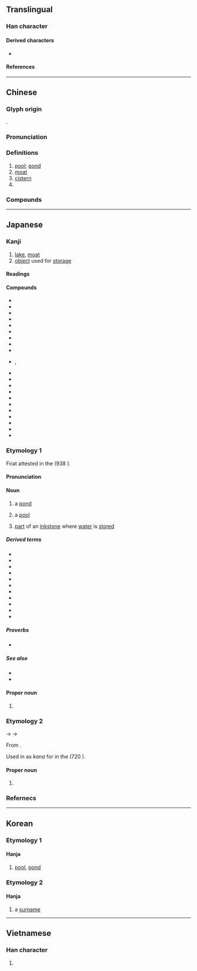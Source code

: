 {{character info/new}}
==Translingual==
{{stroke order|strokes=6}}

===Han character===
{{Han char|rn=85|rad=水|as=03|sn=6|four=34112|canj=EPD|ids=⿰氵也}}

====Derived characters====
* {{l|mul|[[𠲨]], [[𨦥]], [[𪢏]], [[𩶴]], [[𫇻]], [[筂]], [[𦈳]]}}

====References====
{{Han ref|kx=0606.050|dkj=17141|dj=1000.010|hdz=31555.030|uh=6C60}}

----

==Chinese==
{{zh-forms}}

===Glyph origin===
{{Han etyl}}
{{Han compound|水|alt1=氵|也|ls=psc|c1=s|c2=p}}.

===Pronunciation===
{{zh-pron
|m=chí
|ma=y
|c=ci4
|h=pfs=chhṳ̀
|md=diè/dò̤
|mn=tî
|mn-t=di5
|w=3zr
|mc=y
|oc=y
|cat=n,pn
}}

===Definitions===
{{zh-hanzi}}

# [[pool]]; [[pond]]
# [[moat]]
# [[cistern]]
# {{surname|lang=zh}}

===Compounds===
{{zh-der|弄兵潢池|伏打電池|乾電池|城池|化糞池|劍池|噴水池|太液池|印池|他瑪羅池|天池|巴油池|差池|太陽電池|咸池|呼倫池|尹霍夫池|堅城深池|光電池|池魚之禍|清水池|殃及池魚|滇池|暈池|洿池|東門之池|游泳池|樂池|澠池|池湯|曲江池|瑤池|池堂|瑤池玉液|窮池之魚|瑤池金母|昆池劫灰|昆明池|池中蛟龍|池坊流|池魚之殃|池榭|水池|浴池|池魚籠鳥|池沼|硯池|石城湯池|澠池之功|池塘|泳池|泮池|湯池鐵城|揮翰臨池|潢池|濾水池|瑤池閬苑|池中物|池座|池鹽|澠池會|湯池|池魚林木|池魚堂燕|池魚|池隍|池子|潢池弄兵|配水池|血汙池|蓄水池|龍池|難越雷池|陂池|跳水池|駕返瑤池|墨水池|魚池|解池|舞池|魚池鄉|翰池|蓄電池|華池|墨池筆塚|茅池|鹼性電池|鵝池|鳳池|跪池|臨池|蓮池|電池|黃池|金城湯池|雷池|酒池|酒池肉林|高城深池|鹽池|臨池學書|鳳凰池|裝池|非池中物|洗手池|藕池|陳池|雲池}}

{{zh-cat|Intermediate}}

----

==Japanese==

===Kanji===
{{ja-kanji|grade=2|rs=水03}}

# [[lake]], [[moat]]
# [[object]] used for [[storage]]

====Readings====
{{ja-readings
|goon=じ<ぢ, だ
|kanon=ち, た
|kun=いけ-
}}

====Compounds====
{{der-top|Compounds}}
* {{ja-r|池魚|ちぎょ}}
* {{ja-r|池水|ちすい}}
* {{ja-r|池沼|ちしょう}}
* {{ja-r|池泉|ちせん}}
* {{ja-r|池亭|ちてい}}
* {{ja-r|池汀|ちてい}}
* {{ja-r|池頭|ちとう}}
* {{ja-r|池畔|ちなん}}
* {{ja-r|印池|いんち}}
* {{ja-r|園池|えんち|rom=-}}, {{ja-r|苑池|えんち}}
* {{ja-r|金城%湯池|きんじょう%とうち}}
* {{ja-r|酒池%肉林|しゅち%にくりん}}
* {{ja-r|城池|じょうち}}
* {{ja-r|滇池|^てんち}}
* {{ja-r|電池|でんち}}
* {{ja-r|肉%池|にく%ち}}
* {{ja-r|墨%池|ぼく%ち}}
* {{ja-r|瑶池|ようち}}
* {{ja-r|貯水%池|ちょうすい%ち}}
* {{ja-r|養魚%池|ようぎょ%ち}}
* {{ja-r|養殖%池|ようしょく%ち}}
{{der-bottom}}

===Etymology 1===
{{ja-kanjitab|いけ|yomi=k}}

Firat attested in the ''{{w|Wamyō Ruijushō}}'' (938 {{CE}}).

====Pronunciation====
{{ja-pron|y=k|いけ|acc=2|acc_ref=DJR}}

====Noun====
{{ja-noun|いけ}}

# a [[pond]] {{gl|[[small]] [[lake]] or [[pool]]}}
#: {{ja-usex|'''池'''を乾す|'''いけ''' を ほす|drain a '''pond'''}}
# a [[pool]] {{gl|small [[amount]] of [[liquid]] in a [[surface]]}}
# {{lb|ja|calligraphy|sort=いけ}} [[part]] of an [[inkstone]] where [[water]] is [[store]]d
#: {{syn|ja|海|tr=umi}}

=====Derived terms=====
{{der-top}}
* {{ja-r|池%袋|^いけ%ぶくろ}}
* {{ja-r|内池|うち.いけ}}
* {{ja-r|涸れ池|かれいけ}}
* {{ja-r|枯れ池|かれいけ}}
* {{ja-r|心の池|こころ の いけ}}
* {{ja-r|猿%沢%池|^さる%さわ-の%-いけ}}
* {{ja-r|人工 池|じんこう いけ}}
* {{ja-r|溜め池|ためいけ}}
* {{ja-r|溜池|てめいけ}}
* {{ja-r|古池|ふるいけ}}
* {{ja-r|用水 池|ようすい いけ}}
{{der-bottom}}

=====Proverbs=====
* {{ja-r|池に落ちた犬はたたけ|いけ に おちた いぬ は たたけ}}

=====See also=====
* {{ja-r|硯|すずり|[[inkstone]]}}
* {{ja-r|堀|ほり|[[moat]]}}

====Proper noun====
{{ja-pos|proper|いけ}}

# {{surname|lang=ja|A=a|nodot=1|sort=いけ}}

===Etymology 2===
{{ja-kanjitab|ち|yomi=o}}
{{IPAchar|/tʲie/}} → {{IPAchar|/ti/}} → {{IPAchar|/t͡ɕi/}}

From {{bor|ja|ltc|sort=ち|-}} {{ltc-l|池|id=1}}.

Used in {{w|Old Japanese}} as {{m|ja|借音|tr=shakuon}} ''kana'' for {{IPAfont|⟨ti⟩}} in the ''{{w|Nihon Shoki}}'' (720 {{CE}}).

====Proper noun====
{{ja-pos|proper|ち}}

# {{surname|lang=ja|A=a|nodot=1}}

===Refernecs===
<references/>

----

==Korean==

===Etymology 1===

====Hanja====
{{ko-hanja/new|연못|지}}

# [[pool]], [[pond]]

===Etymology 2===

====Hanja====
{{ko-hanja/new|이름|타}}

# a [[surname]]

----

==Vietnamese==

===Han character===
{{vi-hantu|[[trì]], [[đìa]], [[trầy]], [[trề]], [[tri]], [[thế]]|rs=水03}}

# {{defn|lang=vi|sort=水03}}